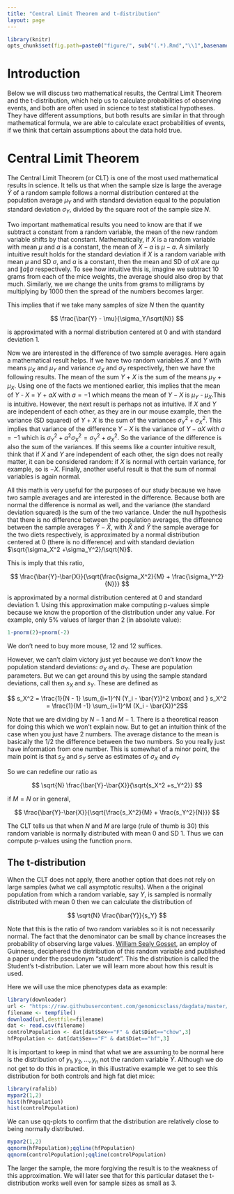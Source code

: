 ```yaml
---
title: "Central Limit Theorem and t-distribution"
layout: page
---
```


```r
library(knitr)
opts_chunk$set(fig.path=paste0("figure/", sub("(.*).Rmd","\\1",basename(knitr:::knit_concord$get('infile'))), "-"))
```

# Introduction

Below we will discuss two mathematical results, the Central Limit Theorem and the t-distribution, which help us to calculate probabilities of observing events, and both are often used in science to test statistical hypotheses. They have different assumptions, but both results are similar in that through mathematical formula, we are able to calculate exact probabilities of events, if we think that certain assumptions about the data hold true.

# Central Limit Theorem 

The Central Limit Theorem (or CLT) is one of the most used mathematical results in science. It tells us that when the sample size is large the average $\bar{Y}$ of a random sample follows a normal distribution centered at the population average $\mu_Y$ and with standard deviation equal to the population standard deviation $\sigma_Y$, divided by the square root of the sample size $N$. 

Two important mathematical results you need to know are that if we subtract a constant from a random variable, the mean of the new random variable shifts by that constant. Mathematically, if $X$ is a random variable with mean $\mu$ and $a$ is a constant, the mean of $X - a$ is $\mu-a$. A similarly intuitive result holds for the standard deviation if $X$ is a random variable with mean $\mu$ and SD $\sigma$, and $a$ is a constant, then the mean and SD of $aX$ are $a \mu$ and $\|a\| \sigma$ respectively. To see how intuitive this is, imagine we subtract 10 grams from each of the mice weights, the average should also drop by that much. Similarly, we we change the units from grams to milligrams by multiplying by 1000 then the spread of the numbers becomes larger.

This implies that if we take many samples of size $N$ then the quantity 

$$
\frac{\bar{Y} - \mu}{\sigma_Y/\sqrt{N}}
$$

is approximated with a normal distribution centered at 0 and with standard deviation 1.

Now we are interested in the difference of two sample averages. Here again a mathematical result helps. If we have two random variables $X$ and $Y$ with means $\mu_X$ and $\mu_Y$ and variance $\sigma_X$ and $\sigma_Y$ respectively, then we have the following results. The mean of the sum $Y$ + $X$ is the sum of the means $\mu_Y$ + $\mu_X$. Using one of the facts we mentioned earlier, this implies that the mean of $Y$ - $X$ = $Y$ + $aX$ with $a=-1$ which means the mean of $Y-X$ is $\mu_Y$ - $\mu_X$.This is intuitive. However, the next result is perhaps not as intuitive.  If $X$ and $Y$ are independent of each other, as they are in our mouse example, then the variance (SD squared) of $Y$ + $X$ is the sum of the variances $\sigma_Y^2+\sigma_X^2$. This implies that variance of the difference $Y-X$ is the variance of $Y - aX$ with $a = -1$ which is $\sigma^2_Y + a^2 \sigma_X^2 = 
\sigma^2_Y + \sigma_X^2$. So the variance of the difference is also the sum of the variances. If this seems like a counter intuitive result, think that if $X$ and $Y$ are independent of each other, the sign does not really matter, it can be considered random: if $X$ is normal with certain variance, for example, so is $-X$.  Finally, another useful result is that the sum of normal variables is again normal.

All this math is very useful for the purposes of our study because we have two sample averages and are interested in the difference. Because both are normal the difference is normal as well, and the variance (the standard deviation squared) is the sum of the two variance.
Under the null hypothesis that there is no difference between the population averages, the difference between the sample averages $\hat{Y}-\hat{X}$, with $\hat{X}$ and $\hat{Y}$ the sample average for the two diets respectively, is approximated by a normal distribution centered at 0 (there is no difference) and with standard deviation $\sqrt{\sigma_X^2 +\sigma_Y^2}/\sqrt{N}$. 

This is imply that this ratio,

$$
\frac{\bar{Y}-\bar{X}}{\sqrt{\frac{\sigma_X^2}{M} + \frac{\sigma_Y^2}{N}}}
$$

is approximated by a normal distribution centered at 0 and standard deviation 1.  Using this approximation make computing p-values simple because we know the proportion of the distribution under any value. For example, only 5% values of larger than 2 (in absolute value):
```r
1-pnorm(2)+pnorm(-2)
```
We don't need to buy more mouse,  12 and 12 suffices.

However, we can't claim victory just yet because  we don't know the population standard deviations: $\sigma_X$ and $\sigma_Y$. These are population parameters. But we can get around this by using the sample standard deviations, call then $s_X$ and $s_Y$. These are defined as 

$$ s_X^2 = \frac{1}{N - 1} \sum_{i=1}^N (Y_i - \bar{Y})^2  \mbox{ and } s_X^2 = \frac{1}{M  -1} \sum_{i=1}^M (X_i - \bar{X})^2$$

Note that we are dividing by $N-1$ and $M-1$. There is a theoretical reason for doing this which we won't explain now. But to get an intuition think of the case when you just have 2 numbers. The average distance to the mean is basically the 1/2 the difference between the two numbers. So you really just have information from one number. This is somewhat of a minor point, the main point is that $s_X$ and $s_Y$ serve as estimates of $\sigma_X$ and $\sigma_Y$

So we can redefine our ratio as

$$
\sqrt{N} \frac{\bar{Y}-\bar{X}}{\sqrt{s_X^2 +s_Y^2}}
$$

if $M=N$ or in general,

$$
\frac{\bar{Y}-\bar{X}}{\sqrt{\frac{s_X^2}{M} + \frac{s_Y^2}{N}}}
$$

The CLT tells us that when $N$ and $M$ are large (rule of thumb is 30) this random variable is normally distributed with mean 0 and SD 1. Thus we can compute p-values using the function `pnorm`.

## The t-distribution

When the CLT does not apply, there another option that does not rely on large samples (what we call asymptotic results). When a the original population from which a random variable, say $Y$, is sampled is normally distributed with mean 0 then we can calculate the distribution of 

$$
\sqrt{N} \frac{\bar{Y}}{s_Y}
$$

Note that this is the ratio of two random variables so it is not necessarily normal. The fact that the denominator can be small by chance increases the probability of observing large values. [William Sealy Gosset](http://en.wikipedia.org/wiki/William_Sealy_Gosset), an employ of Guinness, deciphered the distribution of this random variable and published a paper under the pseudonym "student". This the distribution is called the Student's t-distribution. Later we will learn more about how this result is used.

Here we will use the mice phenotypes data as example:

```r
library(downloader)
url <- "https://raw.githubusercontent.com/genomicsclass/dagdata/master/inst/extdata/mice_pheno.csv"
filename <- tempfile()
download(url,destfile=filename)
dat <- read.csv(filename)
controlPopulation <- dat[dat$Sex=="F" & dat$Diet=="chow",3]
hfPopulation <- dat[dat$Sex=="F" & dat$Diet=="hf",3]
```

It is important to keep in mind that what we are assuming to be normal here is the distribution of $y_1,y_2,\dots,y_n$ not the random variable $\bar{Y}$. Although we do not get to do this in practice, in this illustrative example we get to see this distribution for both controls and high fat diet mice:

```r
library(rafalib)
mypar2(1,2)
hist(hfPopulation)
hist(controlPopulation)
```

We can use qq-plots to confirm that the distribution are relatively close to being normally distributed.

```r
mypar2(1,2)
qqnorm(hfPopulation);qqline(hfPopulation)
qqnorm(controlPopulation);qqline(controlPopulation)
```

The larger the sample, the more forgiving the result is to the weakness of this approximation. We will later see that for this particular dataset the t-distribution works well even for  sample sizes as small as 3.

